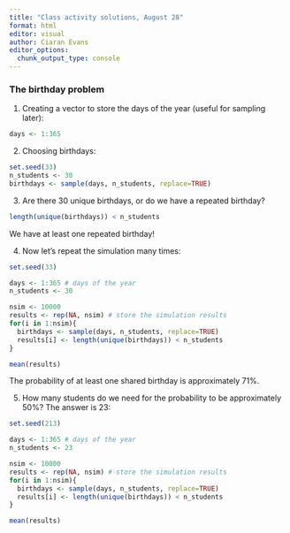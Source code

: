 ```yaml
---
title: "Class activity solutions, August 28"
format: html
editor: visual
author: Ciaran Evans
editor_options: 
  chunk_output_type: console
---
```


### The birthday problem

1.  Creating a vector to store the days of the year (useful for sampling later):

```r
days <- 1:365
```

2.  Choosing birthdays:

```r
set.seed(33)
n_students <- 30
birthdays <- sample(days, n_students, replace=TRUE)
```

3.  Are there 30 unique birthdays, or do we have a repeated birthday?

```r
length(unique(birthdays)) < n_students
```

We have at least one repeated birthday!

4.  Now let's repeat the simulation many times:

```r
set.seed(33)

days <- 1:365 # days of the year
n_students <- 30

nsim <- 10000
results <- rep(NA, nsim) # store the simulation results
for(i in 1:nsim){
  birthdays <- sample(days, n_students, replace=TRUE)
  results[i] <- length(unique(birthdays)) < n_students
}

mean(results)
```

The probability of at least one shared birthday is approximately 71%.

5.  How many students do we need for the probability to be approximately 50%? The answer is 23:

```r
set.seed(213)

days <- 1:365 # days of the year
n_students <- 23

nsim <- 10000
results <- rep(NA, nsim) # store the simulation results
for(i in 1:nsim){
  birthdays <- sample(days, n_students, replace=TRUE)
  results[i] <- length(unique(birthdays)) < n_students
}

mean(results)
```
